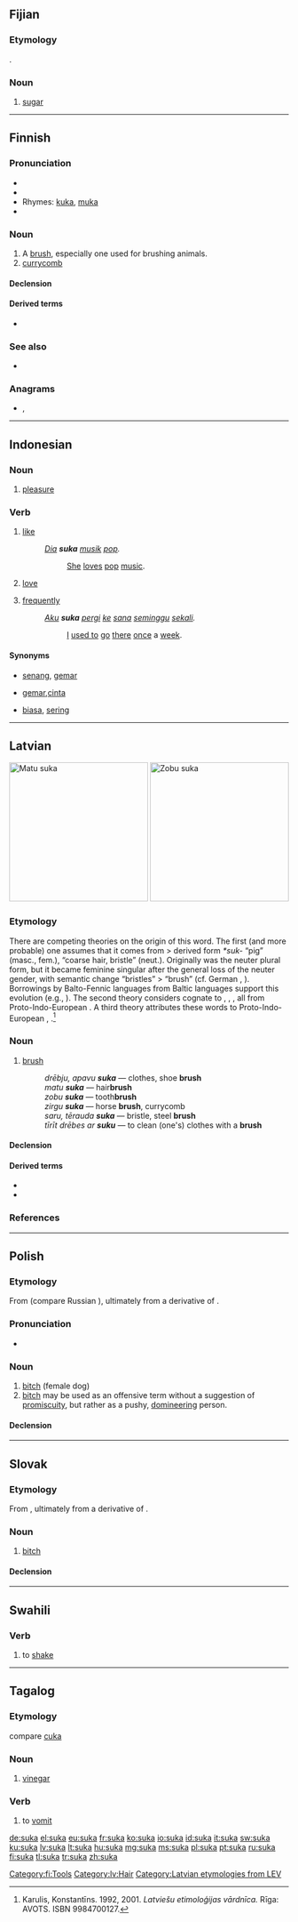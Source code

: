 {{also|sukā|su̇ka}}
==Fijian==

===Etymology===
{{etyl|en|fj}} {{term|sugar}}.

===Noun===
{{head|fj|noun}}

# [[sugar]]

----

==Finnish==

===Pronunciation===
* {{rhymes|ukɑ|lang=fi}}
* {{hyphenation|su|ka}}
* Rhymes: [[kuka]], [[muka]]
* {{IPA|/ˈsukɑ/|lang=fi}}

===Noun===
{{fi-noun}}

# A [[brush]], especially one used for brushing animals.
# [[currycomb]]

====Declension====
{{fi-decl-kala|su|k}}

====Derived terms====
* {{sense|verbs}} {{l|fi|sukia}}

===See also===
* {{l|fi|harja}}

===Anagrams===
* {{l|fi|Saku}}, {{l|fi|saku}}

[[Category:fi:Tools]]

----

==Indonesian==

===Noun===
{{id-noun}}

# [[pleasure]]

===Verb===
{{id-verb}}

# [[like]]
#: ''[[dia|Dia]] '''suka''' [[musik]] [[pop]].''
#:: [[she|She]] [[love]]s [[pop]] [[music]].
# [[love]]
# {{colloquial|lang=id}} [[frequently]]
#: ''[[aku|Aku]] '''suka''' [[pergi]] [[ke]] [[sana]] [[minggu|seminggu]] [[sekali]].''
#:: [[I]] [[used to]] [[go]] [[there]] [[once]] a [[week]].

====Synonyms====
* {{sense|like}} [[senang]], [[gemar]]
* {{sense|love}} [[gemar]],[[cinta]]
* {{sense|frequently}} [[biasa]], [[sering]]

----

==Latvian==

[[File:Hairbrush flat.JPG|250px|thumb|Matu suka]]
[[File:A Toothbrush.JPG|250px|thumb|Zobu suka]]

===Etymology===
There are competing theories on the origin of this word. The first (and more probable) one assumes that it comes from {{etyl|ine-pro|lv}} {{recons|su-||pig|lang=ine-pro}} > derived form ''*suk-'' “pig” (masc., fem.), “coarse hair, bristle” (neut.). Originally {{term|suka|lang=lv}} was the neuter plural form, but it became feminine singular after the general loss of the neuter gender, with semantic change “bristles” > “brush” (cf. German {{term|Bürste||brush|lang=de}}, {{term|Borste||bristle|lang=de}}). Borrowings by Balto-Fennic languages from Baltic languages support this evolution (e.g., {{etyl|fi|-}} {{term|suka||pig bristle (''archaic''), currycomb|lang=fi}}). The second theory considers {{term|suka||lang=lv}} cognate to {{etyl|lt|-}} {{term|šukos|šùkos|brush|lang=lt}}, {{term|щётка||brush|tr=ščotka|lang=ru}}, {{etyl|sa|-}} {{term|शूक|शूकः|needle|lang=sa}}, all from Proto-Indo-European {{recons|ḱū-||pointed|lang=ine-pro}}. A third theory attributes these words to Proto-Indo-European {{recons|kes-|lang=ine-pro}}, {{recons|ks-||to cut, to carve|lang=ine-pro}}.<ref>Karulis, Konstantīns. 1992, 2001. ''Latviešu etimoloģijas vārdnīca.'' Rīga: AVOTS. ISBN 9984700127.</ref>

===Noun===
{{lv-noun|f|4th}}

# [[brush]] {{gloss|[[instrument]] made with [[flexible]] [[bristle]]s attached to a [[handle]], used especially for [[groom]]ing [[hair]]}}
#: ''drēbju, apavu '''suka''''' — clothes, shoe '''brush'''
#: ''matu '''suka''''' — hair'''brush'''
#: ''zobu '''suka''''' — tooth'''brush'''
#: ''zirgu '''suka''''' — horse '''brush''', currycomb
#: ''saru, tērauda '''suka''''' — bristle, steel '''brush'''
#: ''tīrīt drēbes ar '''suku''''' — to clean (one's) clothes with a '''brush'''

====Declension====
{{lv-decl-noun|suk|a|4th}}

====Derived terms====
* {{l|lv|sukāt}}
* {{l|lv|zobu suka}}

===References===
<references />

[[Category:lv:Hair]]
[[Category:Latvian etymologies from LEV]]

----

==Polish==

===Etymology===
From {{etyl|sla-pro|pl}} (compare Russian {{term|сука|tr=súka|sc=Cyrl|lang=ru}}), ultimately from a derivative of {{etyl|ine-pro|pl}} {{recons|ḱwṓ|lang=ine-pro}}.

===Pronunciation===
* {{audio|Pl-suka.ogg|Audio}}
{{rfp|lang=pl}}

===Noun===
{{pl-noun|f}}

# [[bitch]] (female dog)
# [[bitch]] {{context|offensive|lang=pl}} may be used as an offensive term without a suggestion of [[promiscuity]], but rather as a pushy, [[domineering]] person.

====Declension====
{{pl-decl-noun-f|su|k|suk}}

----

==Slovak==

===Etymology===
From {{etyl|sla-pro|sk}}, ultimately from a derivative of {{etyl|ine-pro|sk}} {{recons|ḱwṓ|lang=ine-pro}}.

===Noun===
{{sk-noun|g=f|gen=suky|pl=suky|decl=žena}}

# [[bitch]]

====Declension====
{{sk-decl-noun|suka|suky|suke|suku|suke|sukou|suky|súk|sukám|suky|sukách|sukami}}

----

==Swahili==

===Verb===
{{head|sw|verb}}

# to [[shake]]

----

==Tagalog==

===Etymology===
compare [[cuka#Indonesian|cuka]]

===Noun===
{{tl-noun}}

# [[vinegar]]

===Verb===
{{head|tl|verb}}

# to [[vomit]]

[[de:suka]]
[[el:suka]]
[[eu:suka]]
[[fr:suka]]
[[ko:suka]]
[[io:suka]]
[[id:suka]]
[[it:suka]]
[[sw:suka]]
[[ku:suka]]
[[lv:suka]]
[[lt:suka]]
[[hu:suka]]
[[mg:suka]]
[[ms:suka]]
[[pl:suka]]
[[pt:suka]]
[[ru:suka]]
[[fi:suka]]
[[tl:suka]]
[[tr:suka]]
[[zh:suka]]